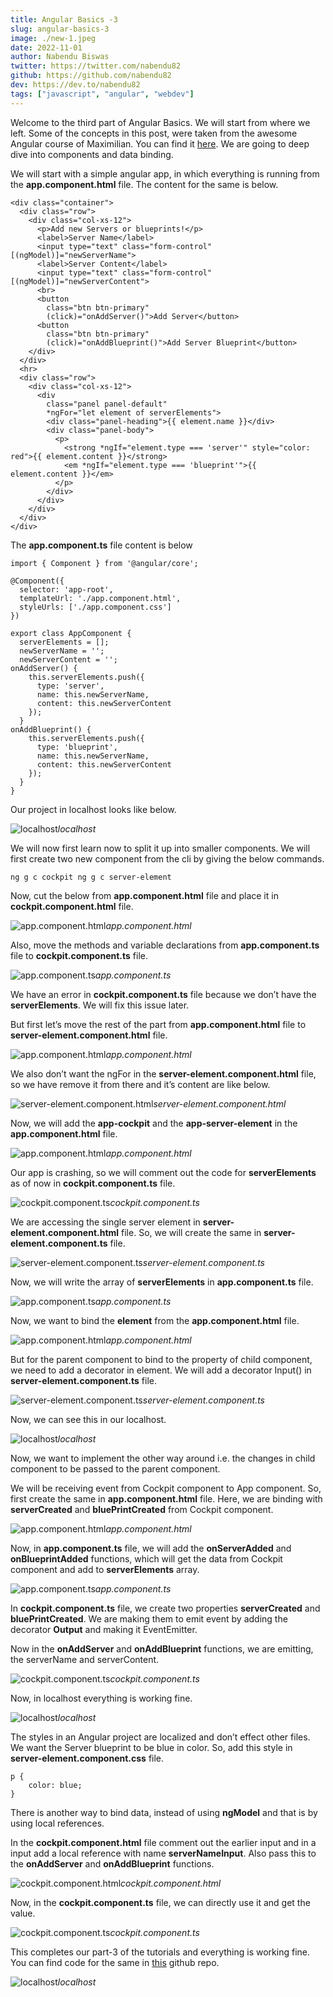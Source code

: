 ```yaml
---
title: Angular Basics -3
slug: angular-basics-3
image: ./new-1.jpeg
date: 2022-11-01
author: Nabendu Biswas
twitter: https://twitter.com/nabendu82
github: https://github.com/nabendu82
dev: https://dev.to/nabendu82
tags: ["javascript", "angular", "webdev"]
---
```



Welcome to the third part of Angular Basics. We will start from where we left. Some of the concepts in this post, were taken from the awesome Angular course of Maximilian. You can find it [here](https://www.udemy.com/course/the-complete-guide-to-angular-2/). We are going to deep dive into components and data binding.

We will start with a simple angular app, in which everything is running from the **app.component.html** file. The content for the same is below.

```
<div class="container">
  <div class="row">
    <div class="col-xs-12">
      <p>Add new Servers or blueprints!</p>
      <label>Server Name</label>
      <input type="text" class="form-control" [(ngModel)]="newServerName">
      <label>Server Content</label>
      <input type="text" class="form-control" [(ngModel)]="newServerContent">
      <br>
      <button
        class="btn btn-primary"
        (click)="onAddServer()">Add Server</button>
      <button
        class="btn btn-primary"
        (click)="onAddBlueprint()">Add Server Blueprint</button>
    </div>
  </div>
  <hr>
  <div class="row">
    <div class="col-xs-12">
      <div
        class="panel panel-default"
        *ngFor="let element of serverElements">
        <div class="panel-heading">{{ element.name }}</div>
        <div class="panel-body">
          <p>
            <strong *ngIf="element.type === 'server'" style="color: red">{{ element.content }}</strong>
            <em *ngIf="element.type === 'blueprint'">{{ element.content }}</em>
          </p>
        </div>
      </div>
    </div>
  </div>
</div>
```


The **app.component.ts** file content is below

```
import { Component } from '@angular/core';

@Component({
  selector: 'app-root',
  templateUrl: './app.component.html',
  styleUrls: ['./app.component.css']
})

export class AppComponent {
  serverElements = [];
  newServerName = '';
  newServerContent = '';
onAddServer() {
    this.serverElements.push({
      type: 'server',
      name: this.newServerName,
      content: this.newServerContent
    });
  }
onAddBlueprint() {
    this.serverElements.push({
      type: 'blueprint',
      name: this.newServerName,
      content: this.newServerContent
    });
  }
}

```


Our project in localhost looks like below.

![localhost](https://res.cloudinary.com/dxkxvfo2o/image/upload/v1660586454/New-blogs/Yashvendra_3/2_vtlrmn.png)_localhost_

We will now first learn now to split it up into smaller components. We will first create two new component from the cli by giving the below commands.

<div className={styles.code__block}>

  ``` ng g c cockpit ng g c server-element ```

</div>

Now, cut the below from **app.component.html** file and place it in **cockpit.component.html** file.

![app.component.html](https://res.cloudinary.com/dxkxvfo2o/image/upload/v1660586456/New-blogs/Yashvendra_3/3_ydoqs1.png)_app.component.html_

Also, move the methods and variable declarations from **app.component.ts** file to **cockpit.component.ts** file.

![app.component.ts](https://res.cloudinary.com/dxkxvfo2o/image/upload/v1660586456/New-blogs/Yashvendra_3/4_thmaov.png)_app.component.ts_

We have an error in **cockpit.component.ts** file because we don’t have the **serverElements**. We will fix this issue later.

But first let’s move the rest of the part from **app.component.html** file to **server-element.component.html** file.

![app.component.html](https://res.cloudinary.com/dxkxvfo2o/image/upload/v1660586458/New-blogs/Yashvendra_3/5_nmmpnk.png)_app.component.html_

We also don’t want the ngFor in the **server-element.component.html** file, so we have remove it from there and it’s content are like below.

![server-element.component.html](https://res.cloudinary.com/dxkxvfo2o/image/upload/v1660586459/New-blogs/Yashvendra_3/6_szg57s.png)_server-element.component.html_

Now, we will add the **app-cockpit** and the **app-server-element** in the **app.component.html** file.

![app.component.html](https://res.cloudinary.com/dxkxvfo2o/image/upload/v1660586460/New-blogs/Yashvendra_3/7_mqndjl.png)_app.component.html_

Our app is crashing, so we will comment out the code for **serverElements** as of now in **cockpit.component.ts** file.

![cockpit.component.ts](https://res.cloudinary.com/dxkxvfo2o/image/upload/v1660586461/New-blogs/Yashvendra_3/8_gxhums.png)_cockpit.component.ts_

We are accessing the single server element in **server-element.component.html** file. So, we will create the same in **server-element.component.ts** file.

![server-element.component.ts](https://res.cloudinary.com/dxkxvfo2o/image/upload/v1660586462/New-blogs/Yashvendra_3/9_e9pyhz.png)_server-element.component.ts_

Now, we will write the array of **serverElements** in **app.component.ts** file.

![app.component.ts](https://res.cloudinary.com/dxkxvfo2o/image/upload/v1660586463/New-blogs/Yashvendra_3/10_ujkdjs.png)_app.component.ts_

Now, we want to bind the **element** from the **app.component.html** file.

![app.component.html](https://res.cloudinary.com/dxkxvfo2o/image/upload/v1660586464/New-blogs/Yashvendra_3/11_wtx1ad.png)_app.component.html_

But for the parent component to bind to the property of child component, we need to add a decorator in element. We will add a decorator Input() in **server-element.component.ts** file.

![server-element.component.ts](https://res.cloudinary.com/dxkxvfo2o/image/upload/v1660586466/New-blogs/Yashvendra_3/12_wspnib.png)_server-element.component.ts_

Now, we can see this in our localhost.

![localhost](https://res.cloudinary.com/dxkxvfo2o/image/upload/v1660586467/New-blogs/Yashvendra_3/13_rkbu3s.png)_localhost_

Now, we want to implement the other way around i.e. the changes in child component to be passed to the parent component.

We will be receiving event from Cockpit component to App component. So, first create the same in **app.component.html** file. Here, we are binding with **serverCreated** and **bluePrintCreated** from Cockpit component.

![app.component.html](https://res.cloudinary.com/dxkxvfo2o/image/upload/v1660586470/New-blogs/Yashvendra_3/14_wmsehg.png)_app.component.html_

Now, in **app.component.ts** file, we will add the **onServerAdded** and **onBlueprintAdded** functions, which will get the data from Cockpit component and add to **serverElements** array.

![app.component.ts](https://res.cloudinary.com/dxkxvfo2o/image/upload/v1660586470/New-blogs/Yashvendra_3/15_zvimze.png)_app.component.ts_

In **cockpit.component.ts** file, we create two properties **serverCreated** and **bluePrintCreated**. We are making them to emit event by adding the decorator **Output** and making it EventEmitter.

Now in the **onAddServer** and **onAddBlueprint** functions, we are emitting, the serverName and serverContent.

![cockpit.component.ts](https://res.cloudinary.com/dxkxvfo2o/image/upload/v1660586471/New-blogs/Yashvendra_3/16_ya3ems.png)_cockpit.component.ts_

Now, in localhost everything is working fine.

![localhost](https://res.cloudinary.com/dxkxvfo2o/image/upload/v1660586472/New-blogs/Yashvendra_3/17_yqmuzn.png)_localhost_

The styles in an Angular project are localized and don’t effect other files. We want the Server blueprint to be blue in color. So, add this style in **server-element.component.css** file.

<div className={styles.code__block}>

```
p {
    color: blue;
}
```

</div>

There is another way to bind data, instead of using **ngModel** and that is by using local references.

In the **cockpit.component.html** file comment out the earlier input and in a input add a local reference with name **serverNameInput**. Also pass this to the **onAddServer** and
**onAddBlueprint** functions.

![cockpit.component.html](https://res.cloudinary.com/dxkxvfo2o/image/upload/v1660586474/New-blogs/Yashvendra_3/18_kwjogo.png)_cockpit.component.html_

Now, in the **cockpit.component.ts** file, we can directly use it and get the value.

![cockpit.component.ts](https://res.cloudinary.com/dxkxvfo2o/image/upload/v1660586468/New-blogs/Yashvendra_3/19_aiuplt.png)_cockpit.component.ts_

This completes our part-3 of the tutorials and everything is working fine. You can find code for the same in [this](https://github.com/nabendu82/cmp-binding-angular) github repo.

![localhost](https://res.cloudinary.com/dxkxvfo2o/image/upload/v1660586475/New-blogs/Yashvendra_3/20_dw53xw.png)_localhost_
